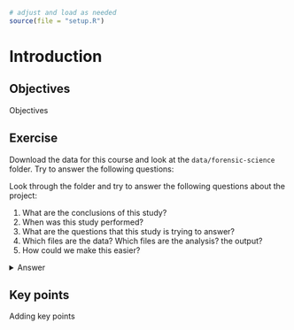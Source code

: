 ```r
# adjust and load as needed
source(file = "setup.R")
```

# Introduction

## Objectives
:::objectives
Objectives
:::

## Exercise
:::exercise
Download the data for this course and look at the `data/forensic-science` folder. Try to answer the following questions:

Look through the folder and try to answer the following questions about the project:

1. What are the conclusions of this study?
2. When was this study performed?
3. What are the questions that this study is trying to answer?
4. Which files are the data? Which files are the analysis? the output?
5. How could we make this easier?


<details><summary>Answer</summary>
The data are of course a mess. This is _not_ how you would like to tackle your analysis!

1. There are no clear conclusions associated with the study (it's not even clear which paper these data belong to).

We have two images: `graph.png`, which seems to show that life expectancy (of what?) increases over time. The trend is not the same in `draft_graph.docx`, so they're unlikely to be the same data set.
2. Not a clue. The only thing we can say is that it is after 2010, since the most recent data come from this year.
3. Probably the following:

* What is the trend in average life expectancy across countries, over time?
* What is the average life expectancy over time in Oceania?

4. We have the following: 

* **Files:** `data.xls` (probably how the data were collected, multiple worksheets); `data1_full.csv` (probably the data used to read into R); `data1.xls` (just the Gapminder worksheet); `oceania.csv` (the data for Oceania only)
* **Analysis:** `final_analyses.R`, `final_analyses1.R` and `rev1_final_analyses.R` all have very similar analyses, with different kind of filtering/subsetting and location of files (absolute/relative paths)
* **Output:** `graph.png` and `draft_graph.docx` show different things. `graph.png` has information on Canada (if that is the one generated by the script). The draft graph in the Word document is unclear, it seems like it was generated in Excel.

5. Sack the researcher who did this. More seriously, teach the researcher some good scientific practices. Some of the things we could do differently is:

* provide a README file with information on the data: when was it collected, by whom, what are the units etc
* organise the data and analysis: have a `raw` folder for the raw data, `processed` folder for data files that have been changed/subsetted (using scripts!). Keep the scripts in a `scripts` folder and use an `output` folder for images
* use leading numbers for the analysis files, e.g. `01_process-data.R`; `02_data-exploration.R`, `03_graphs.R` etc
* have commenting in the script, explaining what is being done; consider using some kind of markdown language (e.g. RMarkdown) to combine a narrative with code
* write down methods (e.g. statistical analyses) and conclusions in a separate file
</details>
:::

## Key points

:::keypoints
Adding key points
:::
